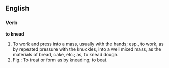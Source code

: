 ==English==

===Verb===

'''to knead'''

#To work and press into a mass, usually with the hands; esp., to work, as by repeated pressure with the knuckles, into a well mixed mass, as the materials of bread, cake, etc.; as, to knead dough.
#Fig.: To treat or form as by kneading; to beat.